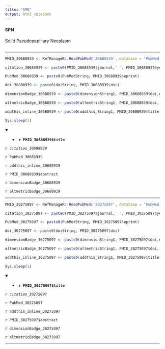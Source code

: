 ```yaml
---
title: "SPN"
output: html_notebook
---
```



#### SPN

Solid Pseudopapillary Neoplasm

```r
```



---

```r

PMID_30688939 <- RefManageR::ReadPubMed('30688939', database = 'PubMed')

citation_30688939 <- paste0(PMID_30688939$journal,' ', PMID_30688939$year, ' ', PMID_30688939$month,';', PMID_30688939$volume,'(', PMID_30688939$number,'):', PMID_30688939$pages)

PubMed_30688939 <- paste0(PubMedString, PMID_30688939$eprint)

doi_30688939 <- paste0(doiString, PMID_30688939$doi)

dimensionBadge_30688939 <- paste0(dimensionString1, PMID_30688939$doi,dimensionString2)

altmetricBadge_30688939 <- paste0(altmetricString1, PMID_30688939$doi, altmetricString2 )

addthis_inline_30688939 <- paste0(addthis_String1, PMID_30688939$title , " PMID: 30688939 " , addthis_String2)

Sys.sleep(1)


```

<details open> <summary>
- **`r PMID_30688939$title`**
</summary> 

*`r citation_30688939`*

`r PubMed_30688939`

`r addthis_inline_30688939`

`r PMID_30688939$abstract`

<!-- `r doi_30688939` -->

`r dimensionBadge_30688939`

`r altmetricBadge_30688939`

</details>

---

```r

PMID_30275097 <- RefManageR::ReadPubMed('30275097', database = 'PubMed')

citation_30275097 <- paste0(PMID_30275097$journal,' ', PMID_30275097$year, ' ', PMID_30275097$month,';', PMID_30275097$volume,'(', PMID_30275097$number,'):', PMID_30275097$pages)

PubMed_30275097 <- paste0(PubMedString, PMID_30275097$eprint)

doi_30275097 <- paste0(doiString, PMID_30275097$doi)

dimensionBadge_30275097 <- paste0(dimensionString1, PMID_30275097$doi,dimensionString2)

altmetricBadge_30275097 <- paste0(altmetricString1, PMID_30275097$doi, altmetricString2 )

addthis_inline_30275097 <- paste0(addthis_String1, PMID_30275097$title , " PMID: 30275097 " , addthis_String2)

Sys.sleep(1)

```

<details open> <summary>
- **`r PMID_30275097$title`**
</summary> 

*`r citation_30275097`*

`r PubMed_30275097`

`r addthis_inline_30275097`

`r PMID_30275097$abstract`

<!-- `r doi_30275097` -->

`r dimensionBadge_30275097`

`r altmetricBadge_30275097`

</details>


---

